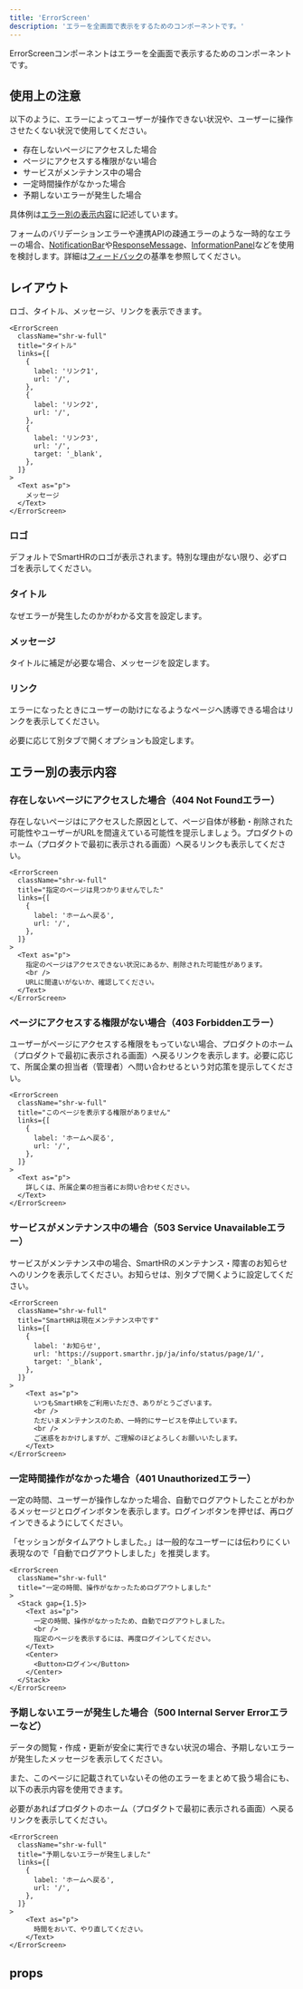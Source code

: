 ```yaml
---
title: 'ErrorScreen'
description: 'エラーを全画面で表示をするためのコンポーネントです。'
---
```


ErrorScreenコンポーネントはエラーを全画面で表示するためのコンポーネントです。

<ComponentStory name="ErrorScreen" />

## 使用上の注意

以下のように、エラーによってユーザーが操作できない状況や、ユーザーに操作させたくない状況で使用してください。

- 存在しないページにアクセスした場合
- ページにアクセスする権限がない場合
- サービスがメンテナンス中の場合
- 一定時間操作がなかった場合
- 予期しないエラーが発生した場合

具体例は<a href="#h2-2">エラー別の表示内容</a>に記述しています。

フォームのバリデーションエラーや連携APIの疎通エラーのような一時的なエラーの場合、[NotificationBar](/products/components/notification-bar/)や[ResponseMessage](/products/components/response-message/)、[InformationPanel](/products/components/information-panel/)などを使用を検討します。詳細は[フィードバック](/products/design-patterns/feedback/)の基準を参照してください。

## レイアウト

ロゴ、タイトル、メッセージ、リンクを表示できます。

```tsx editable
<ErrorScreen
  className="shr-w-full"
  title="タイトル"
  links={[
    {
      label: 'リンク1',
      url: '/',
    },
    {
      label: 'リンク2',
      url: '/',
    },
    {
      label: 'リンク3',
      url: '/',
      target: '_blank',
    },
  ]}
>
  <Text as="p">
    メッセージ
  </Text>
</ErrorScreen>
```

### ロゴ

デフォルトでSmartHRのロゴが表示されます。特別な理由がない限り、必ずロゴを表示してください。

### タイトル

なぜエラーが発生したのかがわかる文言を設定します。

### メッセージ

タイトルに補足が必要な場合、メッセージを設定します。

### リンク

エラーになったときにユーザーの助けになるようなページへ誘導できる場合はリンクを表示してください。

必要に応じて別タブで開くオプションも設定します。

## エラー別の表示内容

### 存在しないページにアクセスした場合（404 Not Foundエラー）

存在しないページはにアクセスした原因として、ページ自体が移動・削除された可能性やユーザーがURLを間違えている可能性を提示しましょう。プロダクトのホーム（プロダクトで最初に表示される画面）へ戻るリンクも表示してください。

```tsx editable
<ErrorScreen
  className="shr-w-full"
  title="指定のページは見つかりませんでした"
  links={[
    {
      label: 'ホームへ戻る',
      url: '/',
    },
  ]}
>
  <Text as="p">
    指定のページはアクセスできない状況にあるか、削除された可能性があります。
    <br />
    URLに間違いがないか、確認してください。
  </Text>
</ErrorScreen>
```

### ページにアクセスする権限がない場合（403 Forbiddenエラー）

ユーザーがページにアクセスする権限をもっていない場合、プロダクトのホーム（プロダクトで最初に表示される画面）へ戻るリンクを表示します。必要に応じて、所属企業の担当者（管理者）へ問い合わせるという対応策を提示してください。

```tsx editable
<ErrorScreen
  className="shr-w-full"
  title="このページを表示する権限がありません"
  links={[
    {
      label: 'ホームへ戻る',
      url: '/',
    },
  ]}
>
  <Text as="p">
    詳しくは、所属企業の担当者にお問い合わせください。
  </Text>
</ErrorScreen>
```

### サービスがメンテナンス中の場合（503 Service Unavailableエラー）

サービスがメンテナンス中の場合、SmartHRのメンテナンス・障害のお知らせへのリンクを表示してください。お知らせは、別タブで開くように設定してください。

```tsx editable
<ErrorScreen
  className="shr-w-full"
  title="SmartHRは現在メンテナンス中です"
  links={[
    {
      label: 'お知らせ',
      url: 'https://support.smarthr.jp/ja/info/status/page/1/',
      target: '_blank',
    },
  ]}
>
    <Text as="p">
      いつもSmartHRをご利用いただき、ありがとうございます。
      <br />
      ただいまメンテナンスのため、一時的にサービスを停止しています。
      <br />
      ご迷惑をおかけしますが、ご理解のほどよろしくお願いいたします。
    </Text>
</ErrorScreen>
```

### 一定時間操作がなかった場合（401 Unauthorizedエラー）

一定の時間、ユーザーが操作しなかった場合、自動でログアウトしたことがわかるメッセージとログインボタンを表示します。ログインボタンを押せば、再ログインできるようにしてください。

「セッションがタイムアウトしました。」は一般的なユーザーには伝わりにくい表現なので「自動でログアウトしました」を推奨します。

```tsx editable
<ErrorScreen
  className="shr-w-full"
  title="一定の時間、操作がなかったためログアウトしました"
>
  <Stack gap={1.5}>
    <Text as="p">
      一定の時間、操作がなかったため、自動でログアウトしました。
      <br />
      指定のページを表示するには、再度ログインしてください。
    </Text>
    <Center>
      <Button>ログイン</Button>
    </Center>
  </Stack>
</ErrorScreen>
```

### 予期しないエラーが発生した場合（500 Internal Server Errorエラーなど）

データの閲覧・作成・更新が安全に実行できない状況の場合、予期しないエラーが発生したメッセージを表示してください。

また、このページに記載されていないその他のエラーをまとめて扱う場合にも、以下の表示内容を使用できます。

必要があればプロダクトのホーム（プロダクトで最初に表示される画面）へ戻るリンクを表示してください。

```tsx editable
<ErrorScreen
  className="shr-w-full"
  title="予期しないエラーが発生しました"
  links={[
    {
      label: 'ホームへ戻る',
      url: '/',
    },
  ]}
>
    <Text as="p">
      時間をおいて、やり直してください。
    </Text>
</ErrorScreen>
```

## props

<ComponentPropsTable name="ErrorScreen" />


